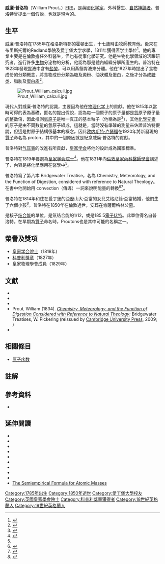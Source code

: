 {{Infobox scientist
|name              = 威廉·普洛特<br/>William Prout
|image             = Prout William painting.jpg
|caption           = 威廉·普洛特的肖像<br/>由Henry Wyndham Phillips所畫<ref>{{cite journal | author = Rosenfeld, Louis | title = William Prout: Early 19th Century Physician-Chemist | journal = Clinical Chemistry | year = 2003 | volume = 49 | pages = 699–705 | url = http://www.clinchem.org/cgi/content/full/49/4/699 | doi = 10.1373/49.4.699 | pmid = 12651838 | issue = 4 | doi-access = free | access-date = 2020-07-13 | archive-url = https://web.archive.org/web/20110607113509/http://www.clinchem.org/cgi/content/full/49/4/699 | archive-date = 2011-06-07 | dead-url = yes }}</ref>
|birth_date        =  {{birth-date|1785}}
|birth_place       =  英國格洛斯特郡的霍頓
|death_date        =  {{death-date and age|1850|1785}}
|death_place       =  英國倫敦<ref name="britannica.com">{{Cite web |url=http://www.britannica.com/EBchecked/topic/480572/William-Prout |title=britannica.com |access-date=2020-07-13 |archive-date=2015-04-26 |archive-url=https://web.archive.org/web/20150426193100/http://www.britannica.com/EBchecked/topic/480572/William-Prout |dead-url=no }}</ref>
|residence         =
|citizenship       = 
|nationality       =   [[英格兰|英格兰]]
|ethnicity         =
|field             =   [[化學|化學]]<br>[[医学|医学]]
|work_institutions =  
|alma_mater        =   [[爱丁堡大学|爱丁堡大学]]（[[医学士|医学士]]，1811年）<ref name="britannica.com"/>
|doctoral_advisor  =
|doctoral_students = 
|known_for         =   {{le|普洛特假說|Prout's hypothesis}}
|influences        =
|influenced        =
|prizes            =   [[科普利獎章|科普利獎章]] (1827年)
}}

'''威廉·普洛特'''（William Prout，{{bd|1785年|1月15日|1850年|4月9日}}）[[皇家学会院士|FRS]]，是英國[[化学家|化学家]]、外科醫生、[[自然神學|自然神論者]]。普洛特曾提出一個假說，也就是現今的{{le|普洛特假說|Prout's hypothesis}}。

==生平==
威廉·普洛特在1785年在格洛斯特郡的霍頓出生，十七歲時由牧師教育他。後來在布里斯托爾的Redland學院及[[爱丁堡大学|爱丁堡大学]]求學，1811年獲得[[医学士|医学士]]學位<ref name="ReferenceA">{{cite journal|title = William Prout – Philosopher-Physician|journal = BMJ|pmc=2059932|doi=10.1136/bmj.2.4421.437-a |volume=2|issue=4421|page=437|year = 1945}}</ref>。他的專業主要是在倫敦擔任外科醫生，但也有從事化學研究。他是生物化學領域的活躍研究者，進行許多[[生物|生物]]分泌物的分析，他認為那是體內組織分解所產生的。普洛特在1823年發現[[胃|胃]]液中含有[[盐酸|盐酸]]，可以用蒸餾胃液來分離。他在1827年時提出了食物成份的分類概念，將食物成份分類為糖及澱粉、油狀體及蛋白，之後才分為成[[糖类|糖类]]、脂肪及[[蛋白质|蛋白质]]<ref name="Distillations">{{cite journal |last1=Price |first1=Catherine |title=Probing the Mysteries of Human Digestion |url=https://www.sciencehistory.org/distillations/magazine/probing-the-mysteries-of-human-digestion |journal=Distillations |date=2018 |volume=4 |issue=2 |pages=27–35 |accessdate=30 October 2018 |archive-date=2020-08-23 |archive-url=https://web.archive.org/web/20200823155346/https://www.sciencehistory.org/distillations/magazine/probing-the-mysteries-of-human-digestion |dead-url=no }}</ref>。

[[File:Prout_William_calculi.jpg|thumb]]

現代人對威廉·普洛特的認識，主要因為他在[[物理化学|物理化学]]上的貢獻。他在1815年以當時可得的{{le|原子量|atomic weight}}表為基礎，匿名的提出假說，認為每一個原子的原子量都是[[氫|氫]]原子原子量的整數倍，因此推測[[氫原子|氫原子]]是唯一真正的基本粒子（他稱為是{{le|protyle|protyle}}<ref name=lederman>{{cite book|last=Lederman|first=Leon|title=The God Particle|url=https://archive.org/details/godparticle00leon|url-access=registration|year=1993|authorlink=Leon Lederman}}</ref>），其他[[化學元素|化學元素]]的原子是由不同數量的氫原子組成，這就是{{le|普洛特假說|Prout's hypothesis}}。當時沒有準確的測量來佐證普洛特假說，但這是對原子結構很基本的概念。因此[[欧内斯特·卢瑟福|欧内斯特·卢瑟福]]在1920年將新發現的[[質子|質子]]命名為 proton，其中的一個原因就是紀念威廉·普洛特的貢獻。

普洛特對[[气压表|气压表]]的改進有所貢獻，[[皇家学会|皇家学会]]將他的設計成為國家標準。

普洛特在1819年獲選為[[皇家学会院士|皇家学会院士]]<ref>{{cite web |url=http://royalsociety.org/Lists-of-Royal-Society-Fellows-1660-2007/ |title=Lists of Royal Society Fellows 1660–2007 |publisher=The Royal Society |accessdate=14 July 2010 |location=London |url-status=yes |archiveurl=https://web.archive.org/web/20100324095152/http://royalsociety.org/Lists-of-Royal-Society-Fellows-1660-2007/ |archivedate=2010-03-24 }}</ref>。他在1831年向[[倫敦皇家內科醫師學會|倫敦皇家內科醫師學會]]講述了{{le|Goulstonian Lecture|Goulstonian Lecture}}，內容是將化學應用在醫學中<ref name="ReferenceA"/>。

普洛特寫了第八本 Bridgewater Treatise，名為 Chemistry, Meteorology, and the Function of Digestion, considered with reference to Natural Theology。在書中他開始用 convection（傳導）一詞來說明能量的轉換<ref>{{cite journal | author = Burr, A. C. | title = Notes on the History of the Experimental Determination of the Thermal Conductivity of Gases | url = https://archive.org/details/sim_isis_1934_21_1/page/169 | journal = Isis | year = 1934 | volume = 21 | pages = 169–186  | doi = 10.1086/346837}}</ref><ref>{{cite journal | author = Brock, W. H. | title = William Prout and Barometry | journal = Notes and Records of the Royal Society of London | year = 1970 | volume = 24 | pages = 281–294 | doi = 10.1098/rsnr.1970.0020 | issue = 2 }}</ref>。

普洛特在1814年和住在愛丁堡的亞歷山大·亞當的女兒艾格尼絲·亞當結婚，他們生了六個小孩<ref>{{cite journal | author = Brock, W. H. | title = Prout's Chemical Bridgewater Treatise | url = https://archive.org/details/sim_journal-of-chemical-education_1963-12_40_12/page/652 | journal = Journal of Chemical Education | year = 1963 | volume = 40 | pages = 652–655 | doi = 10.1021/ed040p652 | issue = 12 }}</ref>。普洛特在1850年在倫敦過世，安葬在肯薩爾格林公墓。

{{le|普洛特 (單位)|Prout (unit)|普洛特}}是核子[[结合能|结合能]]的單位，是氘结合能的1/12，或是185.5[[電子伏特|電子伏特]]。此單位得名自普洛特。在早期為[[質子|質子]]命名時，Proutons也是其中可能的名稱之一。

==榮譽及獎項==
* [[皇家学会院士|皇家学会院士]]（1819年)
* [[科普利獎章|科普利獎章]]（1827年）
* 皇家物理學會成員（1829年）

==文獻==
* {{cite journal | author = Anonymous (Prout, William) | title = On the Relation between the Specific Gravities of Bodies in their Gaseous State and the Weights of their Atoms | journal = Annals of Philosophy | year = 1815 | volume = 6 | pages = 321–330 | url = http://web.lemoyne.edu/~giunta/EA/PROUTann.HTML | access-date = 2020-07-13 | archive-date = 2020-11-25 | archive-url = https://web.archive.org/web/20201125193820/http://web.lemoyne.edu/~giunta/EA/PROUTann.HTML | dead-url = no }}
* {{cite journal | author = Prout, William | title = Correction of a Mistake in the Essay on the Relation between the Specific Gravities of Bodies in their Gaseous State and the Weights of their Atoms | journal = Annals of Philosophy | year = 1816 | volume = 7 | pages = 111–113 | url = http://web.lemoyne.edu/~giunta/EA/PROUTann.HTML | access-date = 2020-07-13 | archive-date = 2020-11-25 | archive-url = https://web.archive.org/web/20201125193820/http://web.lemoyne.edu/~giunta/EA/PROUTann.HTML | dead-url = no }}
* {{cite book | author = Prout, William | title = An Inquiry into the Nature and Treatment of Diabetes, Calculus, and Other Affections of the Urinary Organs | year = 1825 | publisher = Baldwin, Craddock, and Joy | location = London | edition = 2 | url = https://archive.org/details/aninquiryintona00prougoog| quote = William Prout. }}
* Prout, William (1834). ''[https://archive.org/details/bub_gb_rhkHAAAAQAAJ <!-- quote=William Prout. --> Chemistry, Meteorology, and the Function of Digestion Considered with Reference to Natural Theology]''; Bridgewater Treatises, W. Pickering (reissued by [[劍橋大學出版社|Cambridge University Press]], 2009; {{ISBN|978-1-108-00066-6}})
* {{cite book | author = Prout, William | title = On the Nature and Treatment of Stomach and Urinary Diseases | year = 1849 | publisher = John Churchill | location = London | edition = 3 | url = https://archive.org/details/onnatureandtrea00rsgoog| quote = William Prout. }}

==相關條目==
<!--* {{le|Francis Henry Egerton, 8th Earl of Bridgewater|Francis Henry Egerton, 8th Earl of Bridgewater|Earl of Bridgewater}} (for other ''Bridgewater Treatises'')--->
* [[原子序数|原子序数]]

== 註解 ==
{{Reflist}}

== 參考資料 ==
* {{EB1911|wstitle=Prout, William|volume=22|page=491}}

== 延伸閱讀 ==
* {{cite journal | author = Ahrens, Richard | title = William Prout (1785–1850) A Biographical Sketch | journal = The Journal of Nutrition | date = 1 January 1977 | volume = 107 | pages = 15–23 | url = http://jn.nutrition.org/cgi/reprint/107/1/15 | accessdate = 6 March 2008 | issue = 1 | pmid = 319206 | doi = 10.1093/jn/107.1.15 | archive-date = 2009-09-25 | archive-url = https://web.archive.org/web/20090925185203/http://jn.nutrition.org/cgi/reprint/107/1/15 | dead-url = no }}
* {{cite journal | author = Benfey, O. Theodore | title = Prout's Hypothesis | url = https://archive.org/details/sim_journal-of-chemical-education_1952-02_29_2/page/78 | journal = Journal of Chemical Education | year = 1952 | volume = 29 | pages = 78–81 | doi = 10.1021/ed029p78 | issue = 2}}
* {{cite journal | author = Brock, W. H. | title = Prout's Chemical Bridgewater Treatise | url = https://archive.org/details/sim_journal-of-chemical-education_1963-12_40_12/page/652 | journal = Journal of Chemical Education | year = 1963 | volume = 40 | pages = 652–655 | doi = 10.1021/ed040p652 | issue = 12 }}
* {{cite journal | author = Brock, W. H. | title = The Life and Work of William Prout | journal = Medical History | date=1 April 1965| volume = 9 | pages = 101–126 | pmid = 14309114 | issue = 2 | pmc = 1033468 | doi=10.1017/s0025727300030386}}
* {{cite book | author = Brock, W. H. | title = From Protyle to Proton | year = 1985 | publisher = Adam Hilger Ltd. | location = Bristol, England | isbn = 978-0-85274-801-5 | url-access = registration | url = https://archive.org/details/fromprotyletopro0000broc }}
* {{cite journal| title = William Prout, M.D., F.R.S. Physician and Chemist (1785–1850) | author = Copeman, W. S. C. | authorlink= W. S. C. Copeman | journal = Notes and Records of the Royal Society of London | volume = 24 | issue =2 | year = 1970 | pages = 273–280 | doi = 10.1098/rsnr.1970.0019 | jstor=531294 | pmid=11609781| doi-access = free }}
* {{cite journal | author = Gladstone, Samuel | title = William Prout (1785–1850) | journal = Journal of Chemical Education | year = 1947 | volume = 24 | pages = 478–481 | doi = 10.1021/ed024p478 | issue = 10 }}
* {{cite journal | author = Rosenfeld, Louis | title = William Prout: Early 19th Century Physician-Chemist | journal = Clinical Chemistry | year = 2003 | volume = 49 | pages = 699–705 | url = http://www.clinchem.org/cgi/content/full/49/4/699 | doi = 10.1373/49.4.699 | pmid = 12651838 | issue = 4 | doi-access = free | access-date = 2020-07-13 | archive-url = https://web.archive.org/web/20110607113509/http://www.clinchem.org/cgi/content/full/49/4/699 | archive-date = 2011-06-07 | dead-url = yes }}
* {{cite journal | author = Siegfried, Robert | title = The Chemical Basis for Prout's Hypothesis | journal = Journal of Chemical Education | year = 1956 | volume = 33 | pages = 263–266 | doi = 10.1021/ed033p263 | issue = 6}}
* [http://www.sjsu.edu/faculty/watkins/semiempirical.htm The Semiempirical Formula for Atomic Masses] {{Wayback|url=http://www.sjsu.edu/faculty/watkins/semiempirical.htm |date=20201202193531 }}
<!--{{Copley Medallists 1801-1850}}-->

{{Authority control}}

{{DEFAULTSORT:Prout, William}}
[[Category:1785年出生|Category:1785年出生]]
[[Category:1850年逝世|Category:1850年逝世]]
[[Category:愛丁堡大學校友|Category:愛丁堡大學校友]]
[[Category:英國皇家學會院士|Category:英國皇家學會院士]]
[[Category:科普利獎章獲得者|Category:科普利獎章獲得者]]
[[Category:18世紀英格蘭人|Category:18世紀英格蘭人]]
[[Category:19世紀英格蘭人|Category:19世紀英格蘭人]]